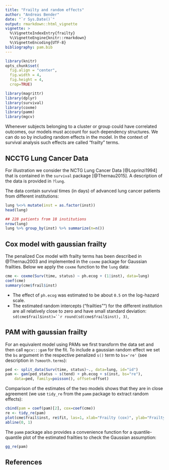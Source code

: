 ```yaml
---
title: "Frailty and random effects"
author: "Andreas Bender"
date: "`r Sys.Date()`"
output: rmarkdown::html_vignette
vignette: >
  %\VignetteIndexEntry{frailty}
  %\VignetteEngine{knitr::rmarkdown}
  %\VignetteEncoding{UTF-8}
bibliography: pam.bib
---
```


```r
library(knitr)
opts_chunk$set(
  fig.align = "center",
  fig.width = 4,
  fig.height = 4,
  crop=TRUE)
```

```r
library(magrittr)
library(dplyr)
library(survival)
library(coxme)
library(pamm)
library(mgcv)
```

Whenever subjects belonging to a cluster or group could have correlated outcomes,
our models must account for such dependency structures.
We can do so by including random effects in the model.
In the context of survival analysis such effects are called "frailty" terms.

## NCCTG Lung Cancer Data

For illustration we consider the NCTG Lung Cancer Data [@Loprinzi1994] that
is contained in the `survival` package [@Thernau2015]. A description
of the data is provided in `?lung`.

The data contain survival times (in days) of advanced lung cancer patients
from different institutions:

```r
lung %<>% mutate(inst = as.factor(inst))
head(lung)

## 228 patients from 18 institutions
nrow(lung)
lung %>% group_by(inst) %>% summarize(n=n())
```


## Cox model with gaussian frailty

The penalized Cox model with frailty terms has been described in @Thernau2003
and implemented in the `coxme` package for Gaussian frailties.
Below we apply the `coxme` function to the `lung` data:

```r
cme <- coxme(Surv(time, status) ~ ph.ecog + (1|inst), data=lung)
coef(cme)
summary(cme$frail$inst)
```

- The effect of `ph.ecog` was estimated to be about `0.5` on the log-hazard scale.
- The estimated random intercepts ("frailties"") for the different institution are all relatively close to zero and have small standard deviation: `sd(cme$frail$inst)=``r round(sd(cme$frail$inst), 3)`,

## PAM with gaussian frailty

For an equivalent model using PAMs we first transform the data set and
then call `mgcv:::gam` for the fit. To include a gaussian random effect
we set the `bs` argument in the respective penalized `s()` term to `bs='re'` (see description
in `?smooth.terms`):

```r
ped <- split_data(Surv(time, status)~., data=lung, id="id")
pam <- gam(ped_status ~ s(tend) + ph.ecog + s(inst, bs="re"),
	data=ped, family=poisson(), offset=offset)
```

Comparison of the estimates of the two models shows that they are in close
agreement (we use `tidy_re` from the `pamm` package to extract random effects):

```r
cbind(pam = coef(pam)[2], cox=coef(cme))
re <- tidy_re(pam)
plot(cme$frail$inst, re$fit, las=1, xlab="Frailty (cox)", ylab="Frailty (PAM)")
abline(0, 1)
```

The `pamm` package also provides a convenience function for a quantile-quantile plot of the estimated frailties to check the Gaussian assumption:

```r
gg_re(pam)
```




## References